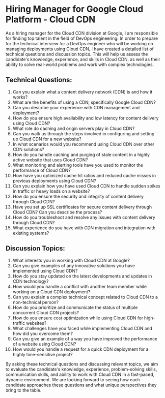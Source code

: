 

# Hiring Manager for Google Cloud Platform - Cloud CDN

As a hiring manager for the Cloud CDN division at Google, I am responsible for finding top talent in the field of DevOps engineering. In order to prepare for the technical interview for a DevOps engineer who will be working on managing deployments using Cloud CDN, I have created a detailed list of technical questions and discussion topics. This will help us assess the candidate's knowledge, experience, and skills in Cloud CDN, as well as their ability to solve real-world problems and work with complex technologies.

## Technical Questions:

1. Can you explain what a content delivery network (CDN) is and how it works?
2. What are the benefits of using a CDN, specifically Google Cloud CDN?
3. Can you describe your experience with CDN management and deployment?
4. How do you ensure high availability and low latency for content delivery using Cloud CDN?
5. What role do caching and origin servers play in Cloud CDN?
6. Can you walk us through the steps involved in configuring and setting up Cloud CDN for a new website?
7. In what scenarios would you recommend using Cloud CDN over other CDN solutions?
8. How do you handle caching and purging of stale content in a highly active website that uses Cloud CDN?
9. What monitoring and alerting tools have you used to monitor the performance of Cloud CDN?
10. How have you optimized cache hit ratios and reduced cache misses in previous deployments using Cloud CDN?
11. Can you explain how you have used Cloud CDN to handle sudden spikes in traffic or heavy loads on a website?
12. How do you ensure the security and integrity of content delivery through Cloud CDN?
13. Have you set up SSL certificates for secure content delivery through Cloud CDN? Can you describe the process?
14. How do you troubleshoot and resolve any issues with content delivery through Cloud CDN?
15. What experience do you have with CDN migration and integration with existing systems?

## Discussion Topics:

1. What interests you in working with Cloud CDN at Google?
2. Can you give examples of any innovative solutions you have implemented using Cloud CDN?
3. How do you stay updated on the latest developments and updates in CDN technology?
4. How would you handle a conflict with another team member while working on a Cloud CDN deployment?
5. Can you explain a complex technical concept related to Cloud CDN to a non-technical person?
6. How do you prioritize and communicate the status of multiple concurrent Cloud CDN projects?
7. How do you ensure cost optimization while using Cloud CDN for high-traffic websites?
8. What challenges have you faced while implementing Cloud CDN and how did you overcome them?
9. Can you give an example of a way you have improved the performance of a website using Cloud CDN?
10. How would you handle a request for a quick CDN deployment for a highly time-sensitive project?

By asking these technical questions and discussing relevant topics, we aim to evaluate the candidate's knowledge, experience, problem-solving skills, communication skills, and ability to work with Cloud CDN in a fast-paced, dynamic environment. We are looking forward to seeing how each candidate approaches these questions and what unique perspectives they bring to the table.